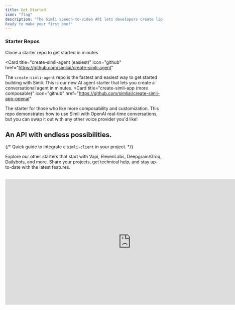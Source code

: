 ```yaml
---
title: Get Started
icon: "flag"
description: "The Simli speech-to-video API lets developers create lip-synced AI avatar interactions. With visual AI avatars, you can create anything! Mock interviews, sales assistants, language learning, coaching, customer-service training, historical characters, and so much more. To see it in action first, [try our demo](https://www.simli.com/demo).
Ready to make your first one?"
---
```


### Starter Repos

Clone a starter repo to get started in minutes

<Card
  title="create-simli-agent (easiest)"
  icon="github"
  href="https://github.com/simliai/create-simli-agent"
>
The `create-simli-agent` repo is the fastest and easiest way to get started building with Simli. This is our new AI agent starter that lets you create a conversational agent in minutes. 
</Card>
<Card
  title="create-simli-app (more composable)"
  icon="github"
  href="https://github.com/simliai/create-simli-app-openai"
>

  The starter for those who like more composability and customization. This repo demonstrates how to use Simli with OpenAI real-time conversations, but you can swap it out with any other voice provider you'd like!
</Card>

## An API with endless possibilities.

<CardGroup>

{/* <Card title="Quick Start" icon="bolt" href="/api-reference/simli-client">
  Quick guide to integrate e `simli-client` in your project.
</Card> */}

<Card title="Explore all our starters" icon="github" href="/api-reference/samples">
  Explore our other starters that start with Vapi, ElevenLabs, Deepgram/Groq, Dailybots, and more. 
</Card>

<Card title="Join our community" icon="discord" href="https://discord.gg/yQx49zNF4d">
  Share your projects, get technical help, and stay up-to-date with the latest features.
</Card>

</CardGroup>

## 
<Frame>
<iframe width="800" height="400" src="https://www.youtube.com/embed/kv63muJKQ_k?si=SmOom_UCj-bgr5aT&amp;controls=0" title="YouTube video player" frameborder="0" allow="accelerometer; autoplay; clipboard-write; encrypted-media; gyroscope; picture-in-picture; web-share" referrerpolicy="strict-origin-when-cross-origin" allowfullscreen></iframe>
</Frame>
